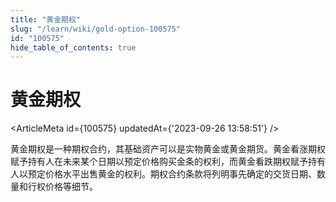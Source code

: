```yaml
---
title: "黄金期权"
slug: "/learn/wiki/gold-option-100575"
id: "100575"
hide_table_of_contents: true
---
```



# 黄金期权

<ArticleMeta id={100575} updatedAt={'2023-09-26 13:58:51'} />
<div className='border-solid border-b border-t-0 my-4 border-[var(--ifm-color-gray-300)]' />

黄金期权是一种期权合约，其基础资产可以是实物黄金或黄金期货。黄金看涨期权赋予持有人在未来某个日期以预定价格购买金条的权利，而黄金看跌期权赋予持有人以预定价格水平出售黄金的权利。期权合约条款将列明事先确定的交货日期、数量和行权价格等细节。
